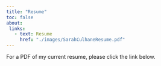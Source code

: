 ```yaml
---
title: "Resume"
toc: false
about: 
 links:
   - text: Resume
     href: "./images/SarahCulhaneResume.pdf"
---
```


For a PDF of my current resume, please click the link below.
